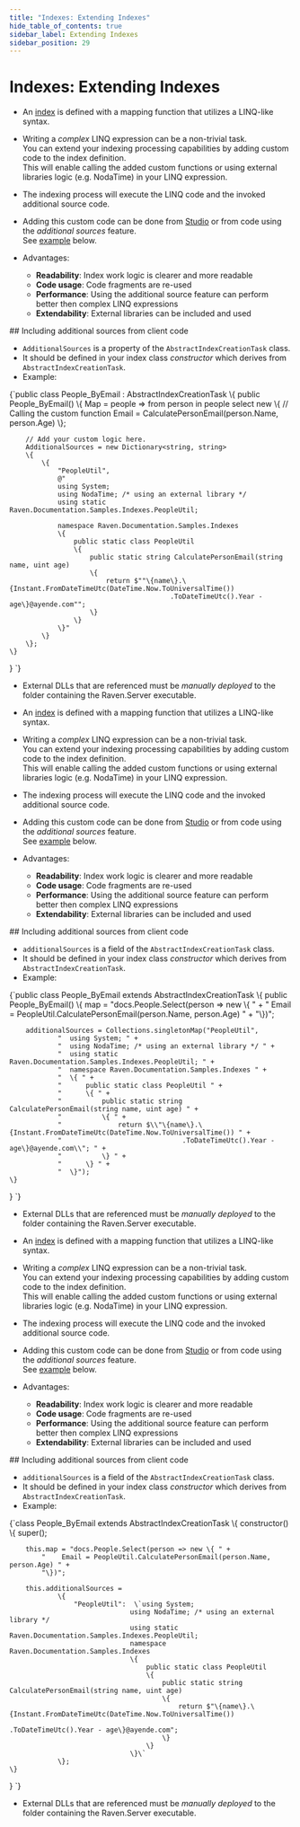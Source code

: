 ---
title: "Indexes: Extending Indexes"
hide_table_of_contents: true
sidebar_label: Extending Indexes
sidebar_position: 29
---




# Indexes: Extending Indexes
<LanguageSwitcher supportedLanguages={supportedLanguages} />
<LanguageContent language="csharp">

<Admonition type="note" title="">

* An [index](../indexes/what-are-indexes.mdx) is defined with a mapping function that utilizes a LINQ-like syntax.  
  
* Writing a _complex_ LINQ expression can be a non-trivial task.  
  You can extend your indexing processing capabilities by adding custom code to the index definition.  
  This will enable calling the added custom functions or using external libraries logic (e.g. NodaTime) in your LINQ expression.  

* The indexing process will execute the LINQ code and the invoked additional source code.  

* Adding this custom code can be done from [Studio](../studio/database/indexes/create-map-index.mdx#additional-sources) or from code using the _additional sources_ feature.  
  See [example](../indexes/extending-indexes.mdx#including-additional-sources-from-client-code) below.  

* Advantages:
  * **Readability**:   Index work logic is clearer and more readable  
  * **Code usage**:    Code fragments are re-used  
  * **Performance**:   Using the additional source feature can perform better then complex LINQ expressions  
  * **Extendability**: External libraries can be included and used  

</Admonition>
## Including additional sources from client code

* `AdditionalSources` is a property of the `AbstractIndexCreationTask` class.  
* It should be defined in your index class _constructor_ which derives from `AbstractIndexCreationTask`.  
* Example:  

<TabItem value="additional_sources_1" label="additional_sources_1">
<CodeBlock language="csharp">
{`public class People_ByEmail : AbstractIndexCreationTask<Person>
\{
    public People_ByEmail()
    \{
        Map = people => from person in people
                        select new
                        \{
                            // Calling the custom function
                            Email = CalculatePersonEmail(person.Name, person.Age)
                        \};

        // Add your custom logic here. 
        AdditionalSources = new Dictionary<string, string>
        \{
            \{
                "PeopleUtil",
                @"
                using System;
                using NodaTime; /* using an external library */
                using static Raven.Documentation.Samples.Indexes.PeopleUtil;

                namespace Raven.Documentation.Samples.Indexes
                \{
                    public static class PeopleUtil
                    \{
                        public static string CalculatePersonEmail(string name, uint age)
                        \{
                            return $""\{name\}.\{Instant.FromDateTimeUtc(DateTime.Now.ToUniversalTime())
                                            .ToDateTimeUtc().Year - age\}@ayende.com"";
                        \}
                    \}
                \}"
            \}
        \};
    \}
\}
`}
</CodeBlock>
</TabItem>



<Admonition type="note" title="Note: Deploying External DLLs" id="note-deploying-external-dlls" href="#note-deploying-external-dlls">

* External DLLs that are referenced must be _manually deployed_ to the folder containing the Raven.Server executable.  

</Admonition>


</LanguageContent>
<LanguageContent language="java">

<Admonition type="note" title="">

* An [index](../indexes/what-are-indexes.mdx) is defined with a mapping function that utilizes a LINQ-like syntax.  
  
* Writing a _complex_ LINQ expression can be a non-trivial task.  
  You can extend your indexing processing capabilities by adding custom code to the index definition.  
  This will enable calling the added custom functions or using external libraries logic (e.g. NodaTime) in your LINQ expression.  

* The indexing process will execute the LINQ code and the invoked additional source code.  

* Adding this custom code can be done from [Studio](../studio/database/indexes/create-map-index.mdx#additional-sources) or from code using the _additional sources_ feature.  
  See [example](../indexes/extending-indexes.mdx#including-additional-sources-from-client-code) below.  

* Advantages:
  * **Readability**:   Index work logic is clearer and more readable  
  * **Code usage**:    Code fragments are re-used  
  * **Performance**:   Using the additional source feature can perform better then complex LINQ expressions  
  * **Extendability**: External libraries can be included and used  

</Admonition>
## Including additional sources from client code

* `additionalSources` is a field of the `AbstractIndexCreationTask` class.  
* It should be defined in your index class _constructor_ which derives from `AbstractIndexCreationTask`.  
* Example:  

<TabItem value="additional_sources_1" label="additional_sources_1">
<CodeBlock language="java">
{`public class People_ByEmail extends AbstractIndexCreationTask \{
    public People_ByEmail() \{
        map = "docs.People.Select(person => new \{ " +
            "    Email = PeopleUtil.CalculatePersonEmail(person.Name, person.Age) " +
            "\})";

        additionalSources = Collections.singletonMap("PeopleUtil",
                "  using System; " +
                "  using NodaTime; /* using an external library */ " +
                "  using static Raven.Documentation.Samples.Indexes.PeopleUtil; " +
                "  namespace Raven.Documentation.Samples.Indexes " +
                "  \{ " +
                "      public static class PeopleUtil " +
                "      \{ " +
                "          public static string CalculatePersonEmail(string name, uint age) " +
                "          \{ " +
                "              return $\\"\{name\}.\{Instant.FromDateTimeUtc(DateTime.Now.ToUniversalTime()) " +
                "                              .ToDateTimeUtc().Year - age\}@ayende.com\\"; " +
                "          \} " +
                "      \} " +
                "  \}");
    \}
\}
`}
</CodeBlock>
</TabItem>



<Admonition type="note" title="Note: Deploying External DLLs" id="note-deploying-external-dlls" href="#note-deploying-external-dlls">

* External DLLs that are referenced must be _manually deployed_ to the folder containing the Raven.Server executable.  

</Admonition>


</LanguageContent>
<LanguageContent language="nodejs">

<Admonition type="note" title="">

* An [index](../indexes/what-are-indexes.mdx) is defined with a mapping function that utilizes a LINQ-like syntax.  
  
* Writing a _complex_ LINQ expression can be a non-trivial task.  
  You can extend your indexing processing capabilities by adding custom code to the index definition.  
  This will enable calling the added custom functions or using external libraries logic (e.g. NodaTime) in your LINQ expression.  

* The indexing process will execute the LINQ code and the invoked additional source code.  

* Adding this custom code can be done from [Studio](../studio/database/indexes/create-map-index.mdx#additional-sources) or from code using the _additional sources_ feature.  
  See [example](../indexes/extending-indexes.mdx#including-additional-sources-from-client-code) below.  

* Advantages:
  * **Readability**:   Index work logic is clearer and more readable  
  * **Code usage**:    Code fragments are re-used  
  * **Performance**:   Using the additional source feature can perform better then complex LINQ expressions  
  * **Extendability**: External libraries can be included and used  

</Admonition>
## Including additional sources from client code

* `additionalSources` is a field of the `AbstractIndexCreationTask` class.  
* It should be defined in your index class _constructor_ which derives from `AbstractIndexCreationTask`.  
* Example:  

<TabItem value="additional_sources_1" label="additional_sources_1">
<CodeBlock language="js">
{`class People_ByEmail extends AbstractIndexCreationTask \{
    constructor() \{
        super();

        this.map = "docs.People.Select(person => new \{ " +
            "    Email = PeopleUtil.CalculatePersonEmail(person.Name, person.Age) " +
            "\})";

        this.additionalSources = 
                \{ 
                    "PeopleUtil":  \`using System; 
                                  using NodaTime; /* using an external library */ 
                                  using static Raven.Documentation.Samples.Indexes.PeopleUtil; 
                                  namespace Raven.Documentation.Samples.Indexes 
                                  \{ 
                                      public static class PeopleUtil 
                                      \{ 
                                          public static string CalculatePersonEmail(string name, uint age) 
                                          \{ 
                                              return $"\{name\}.\{Instant.FromDateTimeUtc(DateTime.Now.ToUniversalTime()) 
                                                              .ToDateTimeUtc().Year - age\}@ayende.com"; 
                                          \} 
                                      \} 
                                  \}\`
                \};
    \}
\}
`}
</CodeBlock>
</TabItem>



<Admonition type="note" title="Note: Deploying External DLLs" id="note-deploying-external-dlls" href="#note-deploying-external-dlls">

* External DLLs that are referenced must be _manually deployed_ to the folder containing the Raven.Server executable.  

</Admonition>


</LanguageContent>

<!---
### Indexes
- [What are Indexes](../indexes/what-are-indexes)


-->
